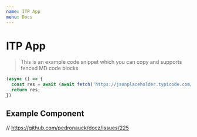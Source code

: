 ```yaml
---
name: ITP App
menu: Docs
---
```


# ITP App

> This is an example code snippet which you can copy and supports fenced MD code blocks

```js
(async () => {
  const res = await (await fetch('https://jsonplaceholder.typicode.com/todos/1')).json();
  return res;
})
```

## Example Component

// https://github.com/pedronauck/docz/issues/225

<Playground>
  <Header title="In The Pocket" />
</Playground>

<PropsTable of={Header}/>
